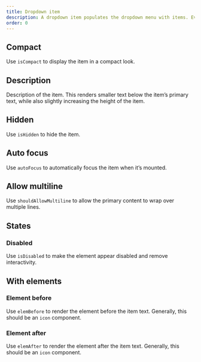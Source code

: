 ```yaml
---
title: Dropdown item
description: A dropdown item populates the dropdown menu with items. Every item should be inside a dropdown item group.
order: 0
---
```




## Compact

Use `isCompact` to display the item in a compact look.

<Example
  Component={DropdownItemCompact}
  packageName="@atlaskit/dropdown-menu"
/>

## Description

Description of the item. This renders smaller text below the item’s primary text, while also slightly increasing the height of the item.

<Example
  Component={DropdownItemDescription}
  packageName="@atlaskit/dropdown-menu"
/>

## Hidden

Use `isHidden` to hide the item.

<Example
  Component={DropdownItemHidden}
  packageName="@atlaskit/dropdown-menu"
/>

## Auto focus

Use `autoFocus` to automatically focus the item when it’s mounted.

<Example
  Component={DropdownItemAutoFocus}
  packageName="@atlaskit/dropdown-menu"
/>

## Allow multiline

Use `shouldAllowMultiline` to allow the primary content to wrap over multiple lines.

<Example
  Component={DropdownItemMultiline}
  packageName="@atlaskit/dropdown-menu"
/>

## States

### Disabled

Use `isDisabled` to make the element appear disabled and remove interactivity.

<Example
  Component={DropdownItemDisabled}
  packageName="@atlaskit/dropdown-menu"
/>

## With elements

### Element before

Use `elemBefore` to render the element before the item text. Generally, this should be an `icon` component.

<Example
  Component={DropdownItemElementBefore}
  packageName="@atlaskit/dropdown-menu"
/>

### Element after

Use `elemAfter` to render the element after the item text. Generally, this should be an `icon` component.

<Example
  Component={DropdownItemElementAfter}
  packageName="@atlaskit/dropdown-menu"
/>

